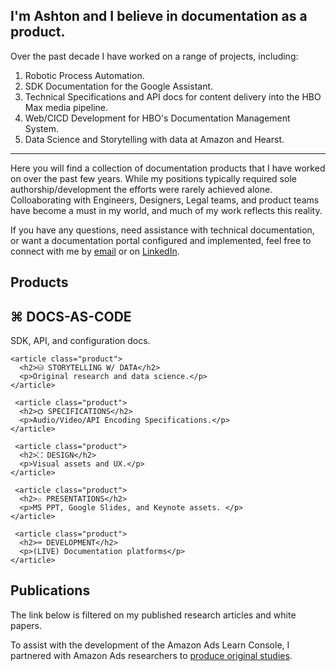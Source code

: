 
## I'm Ashton and I believe in documentation as a product.

Over the past decade I have worked on a range of projects, including:

<ol class="test">
    <li>Robotic Process Automation.</li>
    <li>SDK Documentation for the Google Assistant.</li>
    <li>Technical Specifications and API docs for content delivery into the HBO Max media pipeline.</li>
    <li>Web/CICD Development for HBO's Documentation Management System.</li>
    <li>Data Science and Storytelling with data at Amazon and Hearst.</li>
</ol>

---

Here you will find a collection of documentation products that I have worked on over the past few years. While my positions typically required sole authorship/development the efforts were rarely achieved alone. Colloaborating with Engineers, Designers, Legal teams, and 
product teams have become a must in my world, and much of my work reflects this reality.

If you have any questions, need assistance with technical documentation, or want a documentation portal configured and implemented, feel free to connect with me by [email](mailto:ashtonbrownmba@gmail) or on [LinkedIn](https://www.linkedin.com/in/ashton-brown-mba-6000238a/).

## Products

<section class="products">
    <article class="product">
      <h2>⌘ DOCS-AS-CODE</h2>
      <p>SDK, API, and configuration docs.</p>
    </article>

    <article class="product">
      <h2>⛁ STORYTELLING W/ DATA</h2>
      <p>Original research and data science.</p>
    </article>

     <article class="product">
      <h2>⛭ SPECIFICATIONS</h2>
      <p>Audio/Video/API Encoding Specifications.</p>
    </article>

     <article class="product">
      <h2>⛶ DESIGN</h2>
      <p>Visual assets and UX.</p>
    </article>

     <article class="product">
      <h2>✩ PRESENTATIONS</h2>
      <p>MS PPT, Google Slides, and Keynote assets. </p>
    </article>

     <article class="product">
      <h2>⌨ DEVELOPMENT</h2>
      <p>(LIVE) Documentation platforms</p>
    </article>
  </section>

  ## Publications

  <div class ="note">The link below is filtered on my published research articles and white papers.</div>

To assist with the development of the Amazon Ads Learn Console, I partnered with Amazon Ads researchers to [produce original studies](https://advertising.amazon.com/search?q=Ashton%20Brown).

